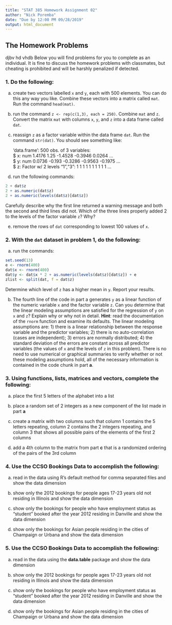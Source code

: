 ```yaml
---
title: "STAT 385 Homework Assignment 02"
author: "Nick Poremba"
date: "Due by 12:00 PM 09/28/2019"
output: html_document
---
```


## The Homework Problems
djbv hd vhdb
Below you will find problems for you to complete as an individual. It is fine to discuss the homework problems with classmates, but cheating is prohibited and will be harshly penalized if detected.

### 1. Do the following:

a. create two vectors labelled `x` and `y`, each with 500 elements.  You can do this any way you like.  Combine these vectors into a matrix called `mat`.  Run the command `head(mat)`.

b. run the command `z <- rep(c(1,3), each = 250)`.  Combine `mat` and `z`.  Convert the matrix `mat` with columns `x`, `y`, and `z` into a data frame called `dat`. 

c. reassign `z` as a factor variable within the data frame `dat`.  Run the command `str(dat)`.  You should see something like:

    'data.frame':	500 obs. of  3 variables:<br>
    $ x: num  1.4176 1.25 -1.4528 -0.3946 0.0264 ...<br>
    $ y: num  0.0736 -0.193 -0.3286 -0.9563 -0.1975 ...<br>
    $ z: Factor w/ 2 levels "1","3": 1 1 1 1 1 1 1 1 1 1 ...

d. run the following commands:

```r
2 + dat$z
2 + as.numeric(dat$z)
2 + as.numeric(levels(dat$z)[dat$z])
```

Carefully describe why the first line returned a warning message and both the second and third lines      did not.  Which of the three lines properly added 2 to the levels of the factor variable `z`? Why?

e. remove the rows of `dat` corresponding to lowest 100 values of `x`.

### 2. With the `dat` dataset in problem 1, do the following:

a. run the commands:

```r
set.seed(13)
e <- rnorm(400)
dat$x <- rnorm(400)
dat$y <- dat$x * 2 + as.numeric(levels(dat$z)[dat$z]) + e
zlist <- split(dat, f = dat$z)
```

Determine which level of `z` has a higher mean in `y`.  Report your results.

b.  The fourth line of the code in part a generates `y` as a linear function of the numeric variable `x` and the factor variable `z`.  Can you determine that the linear modeling assumptions are satisfied for the regression of `y` on `x` and `z`? Explain why or why not in detail. **Hint**: read the documentation of the `rnorm` function and examine its defaults.  The linear modeling assumptions are: 1) there is a linear relationship between the response variable and the predictor variables; 2) there is no auto-correlation (cases are independent); 3) errors are normally distributed; 4) the standard deviation of the errors are constant across all predictor variables (the values of `x` and the levels of `z` in this problem).  There is no need to use numerical or graphical summaries to verify whether or not these modeling assumptions hold, all of the necessary information is contained in the code chunk in part **a**.
 

### 3. Using functions, lists, matrices and vectors, complete the following:

a. place the first 5 letters of the alphabet into a list

b. place a random set of 2 integers as a new component of the list made in part **a**  

c. create a matrix with two columns such that column 1 contains the 5 letters repeating, column 2 contains the 2 integers repeating, and column 3 that shows all possible pairs of the elements of the first 2 columns  

d. add a 4th column to the matrix from part **c** that is a randomized ordering of the pairs of the 3rd column


### 4. Use the CCSO Bookings Data to accomplish the following:

a. read in the data using R's default method for comma separated files and show the data dimension

b. show only the 2012 bookings for people ages 17-23 years old not residing in Illinois and show the data dimension

c. show only the bookings for people who have employment status as "student" booked after the year 2012 residing in Danville and show the data dimension

d. show only the bookings for Asian people residing in the cities of Champaign or Urbana and show the data dimension


### 5. Use the CCSO Bookings Data to accomplish the following:

a. read in the data using the **data.table** package and show the data dimension

b. show only the 2012 bookings for people ages 17-23 years old not residing in Illinois and show the data dimension

c. show only the bookings for people who have employment status as "student" booked after the year 2012 residing in Danville and show the data dimension

d. show only the bookings for Asian people residing in the cities of Champaign or Urbana and show the data dimension

